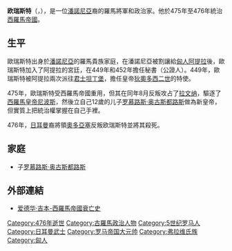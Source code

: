 '''欧瑞斯特'''（{{lang-la|'''Flavius Orestes'''}}，{{bd|？||476年|8月28日}}），是一位[[潘諾尼亞|潘諾尼亞]]裔的羅馬將軍和政治家。他於475年至476年統治[[西羅馬帝國|西羅馬帝國]]。

==生平==
歐瑞斯特出身於[[潘諾尼亞|潘諾尼亞]]的羅馬貴族家庭，在潘諾尼亞被割讓給[[匈人|匈人]][[阿提拉|阿提拉]]後，歐瑞斯特加入了阿提拉的宮廷，在449年和452年擔任秘書（公證人）。449年，歐瑞斯特被阿提拉兩次派往[[君士坦丁堡|君士坦丁堡]]，擔任皇帝[[狄奧多西二世|狄奧多西二世]]的特使。

475年，歐瑞斯特受西羅馬帝國重用，但其在同年8月反叛攻占了[[拉文纳|拉文纳]]，驅逐了[[羅馬皇帝列表|西羅馬皇帝]][[尼波斯|尼波斯]]，然後立自己12歲的儿子[[罗慕路斯·奥古斯都路斯|罗慕路斯·奥古斯都路斯]]做為新皇帝，但實質上把統治權掌握在自己手裡。

476年，[[日耳曼人|日耳曼]]裔將領[[奧多亞塞|奧多亞塞]]反叛欧瑞斯特並將其殺死。

==家庭==
*子[[罗慕路斯·奥古斯都路斯|罗慕路斯·奥古斯都路斯]]

==外部連結==
*[http://annourbis.com/Decline-and-Fall-of-the-Roman-Empire/vol-3/dfre310h_U38.html 爱德华·吉本-西羅馬帝國衰亡史] {{Wayback|url=http://annourbis.com/Decline-and-Fall-of-the-Roman-Empire/vol-3/dfre310h_U38.html |date=20161010043831 }} 
[[Category:476年逝世|Category:476年逝世]] 
[[Category:古羅馬政治人物|Category:古羅馬政治人物]]
[[Category:5世纪罗马人|Category:5世纪罗马人]]
[[Category:日耳曼武士|Category:日耳曼武士]]
[[Category:罗马帝国大元帅|Category:罗马帝国大元帅]]
[[Category:弗拉维氏族|Category:弗拉维氏族]]
[[Category:匈人|Category:匈人]]